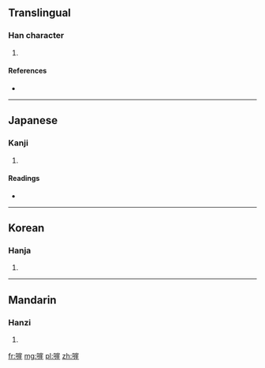 ==Translingual==

===Han character===
{{Han char|rn=30|rad=口|as=11|sn=14|four=|canj=口山一土 (RUMG)}}

# {{defn|Han|sort=口11}}

====References====
* {{Han ref|kx=0205.090|dkj=04178|dj=0428.020|hdz=10676.140|uh=560A|ud=22026}}

----

==Japanese==

===Kanji===
{{ja-kanji|grade=|rs=口11}}

# {{defn|Japanese|sort=口11}}

====Readings====
* {{ja-readings|on=[[がい]] (gai)|kun=[[いがむ]] (igamu)}}

----

==Korean==

===Hanja===
{{ko-hanja|hangeul=애|rv=ae|mr=ae}}

# {{defn|Korean|sort=口11}}

----

==Mandarin==

===Hanzi===
{{cmn-hanzi|pin=[[ái]] ([[ai2]])|wg=ai<sup>2</sup>}}

# {{defn|Mandarin|sort=口11}}

[[fr:嘊]]
[[mg:嘊]]
[[pl:嘊]]
[[zh:嘊]]